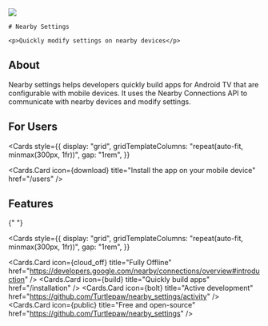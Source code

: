 
  <div
    style={{
      flex: 1,
      display: "flex",
      alignItems: "center",
      alignContent: "center",
      justifyContent: "center",
      flexDirection: "column",
    }}
  >
    <img src="/icon.png" width={100}/>

    # Nearby Settings

    <p>Quickly modify settings on nearby devices</p>

  </div>
   
<LatestRelease />
<StarBadge/>

## About

Nearby settings helps developers quickly build apps for Android TV that are configurable with mobile devices. It uses the Nearby Connections API to communicate with nearby devices and modify settings.

## For Users

<Cards
  style={{
    display: "grid",
    gridTemplateColumns: "repeat(auto-fit, minmax(300px, 1fr))",
    gap: "1rem",
  }}
>
  <Cards.Card
    icon={<span class="material-symbols-rounded">download</span>}
    title="Install the app on your mobile device"
    href="/users"
  />
</Cards>

## Features

{" "}

<Cards
  style={{
    display: "grid",
    gridTemplateColumns: "repeat(auto-fit, minmax(300px, 1fr))",
    gap: "1rem",
  }}
>
  <Cards.Card
    icon={<span class="material-symbols-rounded">cloud_off</span>}
    title="Fully Offline"
    href="https://developers.google.com/nearby/connections/overview#introduction"
  />
  <Cards.Card
    icon={<span class="material-symbols-rounded">build</span>}
    title="Quickly build apps"
    href="/installation"
  />
  <Cards.Card
    icon={<span class="material-symbols-rounded">bolt</span>}
    title="Active development"
    href="https://github.com/Turtlepaw/nearby_settings/activity"
  />
  <Cards.Card
    icon={<span class="material-symbols-rounded">public</span>}
    title="Free and open-source"
    href="https://github.com/Turtlepaw/nearby_settings"
  />
</Cards>
